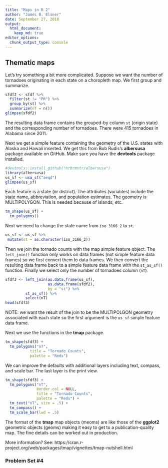 ```yaml
---
title: "Maps in R 2"
author: "James B. Elsner"
date: September 27, 2018
output: 
  html_document:
    keep_md: true
editor_options: 
  chunk_output_type: console
---
```


## Thematic maps 

Let's try something a bit more complicated. Suppose we want the number of tornadoes originating in each state on a choropleth map. We first group and summarize.
```r
sfdf2 <- sfdf %>%
  filter(st != "PR") %>%
  group_by(st) %>%
  summarize(nT = n())
glimpse(sfdf2)
```

The resulting data frame contains the grouped-by column `st` (origin state) and the corresponding number of tornadoes. There were 415 tornadoes in Alabama since 2011.

Next we get a simple feature containing the geometry of the U.S. states with Alaska and Hawaii inserted. We get this from Bob Rudis's  **albersusa** package available on GitHub. Make sure you have the **devtools** package installed.
```r
#devtools::install_github("hrbrmstr/albersusa")
library(albersusa)
us_sf <- usa_sf("aeqd") 
glimpse(us_sf)
```

Each feature is a state (or district). The attributes (variables) include the state name, abbreviation, and population estimates. The geometry is MULTIPOLYGON. This is needed because of islands, etc.
```r
tm_shape(us_sf) +
  tm_polygons() 
```

Next we need to change the state name from `iso_3166_2` to `st`.
```r
us_sf <- us_sf %>%
 mutate(st = as.character(iso_3166_2))
```

Then we join the tornado counts with the map simple feature object. The `left_join()` function only works on data frames (not simple feature data frames) so we first convert them to data frames. We then convert the resulting data frame back to a simple feature data frame with the `st_as_sf()` function. Finally we select only the number of tornadoes column (`nT`).
```r
sfdf3 <- left_join(as.data.frame(us_sf), 
                   as.data.frame(sfdf2), 
                   by = "st") %>%
         st_as_sf() %>%
         select(nT)
head(sfdf3)
```

NOTE: we want the result of the join to be the MULTIPOLGON geometry associated with each state so the first argument is the `us_sf` simple feature data frame.

Next we use the functions in the **tmap** package. 
```r
tm_shape(sfdf3) +
  tm_polygons("nT", 
           title = "Tornado Counts",
           palette = "Reds")
```

We can improve the defaults with additional layers including text, compass, and scale bar. The last layer is the print view.
```r
tm_shape(sfdf3) +
  tm_polygons("nT", 
              border.col = NULL,
              title = "Tornado Counts",
              palette = "Reds") +
  tm_text("nT", size = .5) +
  tm_compass() + 
  tm_scale_bar(lwd = .5)
```

The format of the **tmap** map objects (meoms) are like those of the **ggplot2** geometric objects (geoms) making it easy to get to a publication-quality map. The fine details can be worked out in production.

More information? See: https://cran.r-project.org/web/packages/tmap/vignettes/tmap-nutshell.html

### Problem Set #4